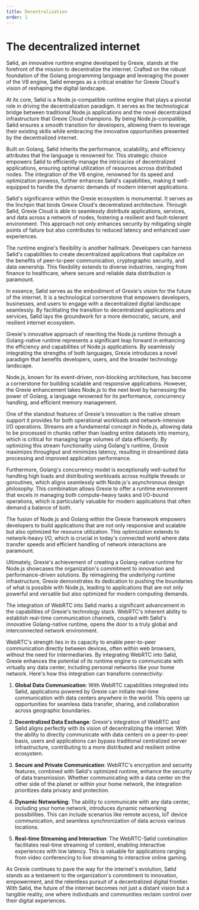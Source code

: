 ```yaml
---
title: Decentralization
order: 1
---
```


# The decentralized internet

Sølid, an innovative runtime engine developed by Grexie, stands at the forefront
of the mission to decentralize the internet. Crafted on the robust foundation of
the Golang programming language and leveraging the power of the V8 engine, Sølid
emerges as a critical enabler for Grexie Cloud's vision of reshaping the digital
landscape.

At its core, Sølid is a Node.js-compatible runtime engine that plays a pivotal
role in driving the decentralization paradigm. It serves as the technological
bridge between traditional Node.js applications and the novel decentralized
infrastructure that Grexie Cloud champions. By being Node.js-compatible, Sølid
ensures a smooth transition for developers, allowing them to leverage their
existing skills while embracing the innovative opportunities presented by the
decentralized internet.

Built on Golang, Sølid inherits the performance, scalability, and efficiency
attributes that the language is renowned for. This strategic choice empowers
Sølid to efficiently manage the intricacies of decentralized applications,
ensuring optimal utilization of resources across distributed nodes. The
integration of the V8 engine, renowned for its speed and optimization prowess,
further enhances Sølid's capabilities, making it well-equipped to handle the
dynamic demands of modern internet applications.

Sølid's significance within the Grexie ecosystem is monumental. It serves as the
linchpin that binds Grexie Cloud's decentralized architecture. Through Sølid,
Grexie Cloud is able to seamlessly distribute applications, services, and data
across a network of nodes, fostering a resilient and fault-tolerant environment.
This approach not only enhances security by mitigating single points of failure
but also contributes to reduced latency and enhanced user experiences.

The runtime engine's flexibility is another hallmark. Developers can harness
Sølid's capabilities to create decentralized applications that capitalize on the
benefits of peer-to-peer communication, cryptographic security, and data
ownership. This flexibility extends to diverse industries, ranging from finance
to healthcare, where secure and reliable data distribution is paramount.

In essence, Sølid serves as the embodiment of Grexie's vision for the future of
the internet. It is a technological cornerstone that empowers developers,
businesses, and users to engage with a decentralized digital landscape
seamlessly. By facilitating the transition to decentralized applications and
services, Sølid lays the groundwork for a more democratic, secure, and resilient
internet ecosystem.

Grexie's innovative approach of rewriting the Node.js runtime through a
Golang-native runtime represents a significant leap forward in enhancing the
efficiency and capabilities of Node.js applications. By seamlessly integrating
the strengths of both languages, Grexie introduces a novel paradigm that
benefits developers, users, and the broader technology landscape.

Node.js, known for its event-driven, non-blocking architecture, has become a
cornerstone for building scalable and responsive applications. However, the
Grexie enhancement takes Node.js to the next level by harnessing the power of
Golang, a language renowned for its performance, concurrency handling, and
efficient memory management.

One of the standout features of Grexie's innovation is the native stream support
it provides for both operational workloads and network-intensive I/O operations.
Streams are a fundamental concept in Node.js, allowing data to be processed in
chunks rather than loading entire datasets into memory, which is critical for
managing large volumes of data efficiently. By optimizing this stream
functionality using Golang's runtime, Grexie maximizes throughput and minimizes
latency, resulting in streamlined data processing and improved application
performance.

Furthermore, Golang's concurrency model is exceptionally well-suited for
handling high loads and distributing workloads across multiple threads or
goroutines, which aligns seamlessly with Node.js's asynchronous design
philosophy. This combination allows Grexie to offer a runtime environment that
excels in managing both compute-heavy tasks and I/O-bound operations, which is
particularly valuable for modern applications that often demand a balance of
both.

The fusion of Node.js and Golang within the Grexie framework empowers developers
to build applications that are not only responsive and scalable but also
optimized for resource utilization. This optimization extends to network-heavy
I/O, which is crucial in today's connected world where data transfer speeds and
efficient handling of network interactions are paramount.

Ultimately, Grexie's achievement of creating a Golang-native runtime for Node.js
showcases the organization's commitment to innovation and performance-driven
solutions. By reimagining the underlying runtime infrastructure, Grexie
demonstrates its dedication to pushing the boundaries of what is possible with
Node.js, leading to applications that are not only powerful and versatile but
also optimized for modern computing demands.

The integration of WebRTC into Sølid marks a significant advancement in the
capabilities of Grexie's technology stack. WebRTC's inherent ability to
establish real-time communication channels, coupled with Sølid's innovative
Golang-native runtime, opens the door to a truly global and interconnected
network environment.

WebRTC's strength lies in its capacity to enable peer-to-peer communication
directly between devices, often within web browsers, without the need for
intermediaries. By integrating WebRTC into Sølid, Grexie enhances the potential
of its runtime engine to communicate with virtually any data center, including
personal networks like your home network. Here's how this integration can
transform connectivity:

1. **Global Data Communication**: With WebRTC capabilities integrated into
   Sølid, applications powered by Grexie can initiate real-time communication
   with data centers anywhere in the world. This opens up opportunities for
   seamless data transfer, sharing, and collaboration across geographic
   boundaries.

2. **Decentralized Data Exchange**: Grexie's integration of WebRTC and Sølid
   aligns perfectly with its vision of decentralizing the internet. With the
   ability to directly communicate with data centers on a peer-to-peer basis,
   users and applications can bypass traditional centralized server
   infrastructure, contributing to a more distributed and resilient online
   ecosystem.

3. **Secure and Private Communication**: WebRTC's encryption and security
   features, combined with Sølid's optimized runtime, enhance the security of
   data transmission. Whether communicating with a data center on the other side
   of the planet or within your home network, the integration prioritizes data
   privacy and protection.

4. **Dynamic Networking**: The ability to communicate with any data center,
   including your home network, introduces dynamic networking possibilities.
   This can include scenarios like remote access, IoT device communication, and
   seamless synchronization of data across various locations.

5. **Real-time Streaming and Interaction**: The WebRTC-Sølid combination
   facilitates real-time streaming of content, enabling interactive experiences
   with low latency. This is valuable for applications ranging from video
   conferencing to live streaming to interactive online gaming.

As Grexie continues to pave the way for the internet's evolution, Sølid stands
as a testament to the organization's commitment to innovation, empowerment, and
the relentless pursuit of a decentralized digital frontier. With Sølid, the
future of the internet becomes not just a distant vision but a tangible reality,
one where individuals and communities reclaim control over their digital
experiences.
